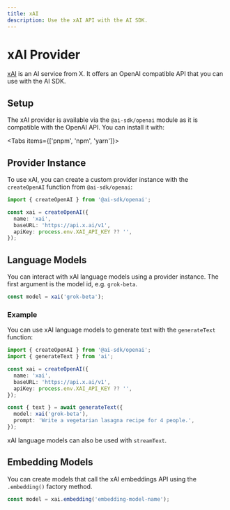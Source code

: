 ```yaml
---
title: xAI
description: Use the xAI API with the AI SDK.
---
```


# xAI Provider

[xAI](https://docs.x.ai/docs) is an AI service from X.
It offers an OpenAI compatible API that you can use with the AI SDK.

## Setup

The xAI provider is available via the `@ai-sdk/openai` module as it is compatible with the OpenAI API.
You can install it with:

<Tabs items={['pnpm', 'npm', 'yarn']}>
  <Tab>
    <Snippet text="pnpm add @ai-sdk/openai" dark />
  </Tab>
  <Tab>
    <Snippet text="npm install @ai-sdk/openai" dark />
  </Tab>
  <Tab>
    <Snippet text="yarn add @ai-sdk/openai" dark />
  </Tab>
</Tabs>

## Provider Instance

To use xAI, you can create a custom provider instance with the `createOpenAI` function from `@ai-sdk/openai`:

```ts
import { createOpenAI } from '@ai-sdk/openai';

const xai = createOpenAI({
  name: 'xai',
  baseURL: 'https://api.x.ai/v1',
  apiKey: process.env.XAI_API_KEY ?? '',
});
```

## Language Models

You can interact with xAI language models using a provider instance.
The first argument is the model id, e.g. `grok-beta`.

```ts
const model = xai('grok-beta');
```

### Example

You can use xAI language models to generate text with the `generateText` function:

```ts
import { createOpenAI } from '@ai-sdk/openai';
import { generateText } from 'ai';

const xai = createOpenAI({
  name: 'xai',
  baseURL: 'https://api.x.ai/v1',
  apiKey: process.env.XAI_API_KEY ?? '',
});

const { text } = await generateText({
  model: xai('grok-beta'),
  prompt: 'Write a vegetarian lasagna recipe for 4 people.',
});
```

xAI language models can also be used with `streamText`.

## Embedding Models

You can create models that call the xAI embeddings API using the `.embedding()` factory method.

```ts
const model = xai.embedding('embedding-model-name');
```
